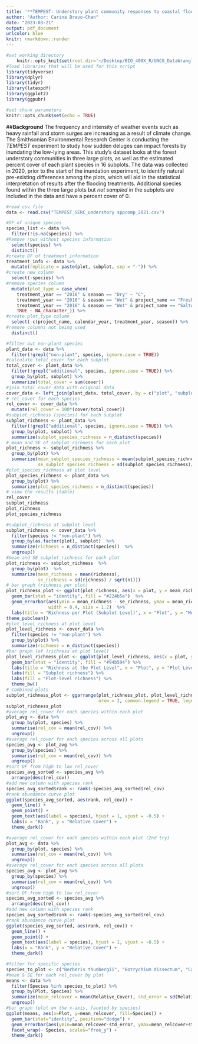 ```yaml
---
title: '**TEMPEST: Understory plant community responses to coastal flooding**'
author: "Author: Carina Bravo-Chan"
date: "2023-03-21"
output: pdf_document
urlcolor: blue
knitr: rmarkdown::render
---
```


```r
#set working directory
    knitr::opts_knit$set(root.dir='~/Desktop/BIO_400X_R/UNCG_DataWrangling_Old')
#load libraries that will be used for this script
library(tidyverse)
library(dplyr)
library(tidyr)
library(latexpdf)
library(ggplot2)
library(ggpubr)
```

```r
#set chunk parameters
knitr::opts_chunk$set(echo = TRUE)
```

\##**Background** The frequency and intensity of weather events such as heavy rainfall and storm surges are increasing as a result of climate change. The Smithsonian Environmental Research Center is conducting the *TEMPEST* experiment to study how sudden deluges can impact forests by inundating the low-lying areas. This study's dataset looks at the forest understory communities in three large plots, as well as the estimated percent cover of each plant species in 16 subplots. The data was collected in 2020, prior to the start of the inundation experiment, to identify natural pre-existing differences among the plots, which will aid in the statistical interpretation of results after the flooding treatments. Additional species found within the three large plots but *not sampled* in the subplots are included in the data and have a percent cover of 0.

```r
#read csv file
data <- read.csv("TEMPEST_SERC_understory sppcomp_2021.csv")

#DF of unique species
species_list <- data %>% 
  filter(!is.na(species)) %>% 
#Remove rows without species information
  select(species) %>% 
  distinct()
#create DF of treatment information
treatment_info <- data %>% 
  mutate(replicate = paste(plot, subplot, sep = "-")) %>% 
#create new column
  select(-species) %>% 
#remove species column
  mutate(plot_type = case_when(
    treatment_year == "2016" & season == "Dry" ~ "C",
    treatment_year == "2016" & season == "Wet" & project_name == "Freshwater inundation" ~ "F",
    treatment_year == "2016" & season == "Wet" & project_name == "Saltwater inundation" ~ "S",
    TRUE ~ NA_character_)) %>% 
#create plot_type column
  select(-c(project_name, calendar_year, treatment_year, season)) %>% 
#remove columns not being used
  distinct()
```

```r
#filter out non-plant species
plant_data <- data %>%
  filter(!grepl("non-plant", species, ignore.case = TRUE))
#calculate total_cover for each subplot
total_cover <- plant_data %>%
  filter(!grepl("additional", species, ignore.case = TRUE)) %>%
  group_by(plot, subplot) %>%
  summarize(total_cover = sum(cover))
#join total_cover data with original data
cover_data <- left_join(plant_data, total_cover, by = c("plot", "subplot"))
# rel_cover for each species
rel_cover <- cover_data %>%
  mutate(rel_cover = 100*(cover/total_cover))
#subplot_richness (species) for each subplot
subplot_richness <- plant_data %>%
  filter(!grepl("additional", species, ignore.case = TRUE)) %>%
  group_by(plot, subplot) %>%
  summarize(subplot_species_richness = n_distinct(species))
# mean and SE of subplot_richness for each plot
plot_richness <- subplot_richness %>%
  group_by(plot) %>%
  summarize(mean_subplot_species_richness = mean(subplot_species_richness),
            se_subplot_species_richness = sd(subplot_species_richness)/sqrt(n()))
#plot_species_richness at plot level
plot_species_richness <- plant_data %>%
  group_by(plot) %>%
  summarize(plot_species_richness = n_distinct(species))
# view the results (table)
rel_cover
subplot_richness
plot_richness
plot_species_richness
```

```r
#subplot_richness at subplot level
subplot_richness <- cover_data %>% 
  filter(species != "non-plant") %>% 
  group_by(as.factor(plot), subplot)  %>% 
  summarize(richness = n_distinct(species))  %>% 
  ungroup()
#mean and SE subplot_richness for each plot
plot_richness <- subplot_richness  %>% 
  group_by(plot)  %>% 
  summarize(mean_richness = mean(richness),
            se_richness = sd(richness) / sqrt(n()))
# bar graph (richness per plot)
plot_richness_plot <- ggplot(plot_richness, aes(x = plot, y = mean_richness))  %>% 
  geom_bar(stat = "identity", fill = "#224b5e")  %>% 
  geom_errorbar(aes(ymin = mean_richness - se_richness, ymax = mean_richness + se_richness),
                width = 0.4, size = 1.2)  %>% 
  labs(title = "Richness per Plot (Subplot Level)", x = "Plot", y = "Mean Subplot Richness")  %>% 
theme_pubclean()
#plot_level_richness at plot level
plot_level_richness <- cover_data %>%
  filter(species != "non-plant") %>%
  group_by(plot) %>%
  summarize(richness = n_distinct(species))
#bar graph (of )richness at plot level)
plot_level_richness_plot <- ggplot(plot_level_richness, aes(x = plot, y = richness)) %>% 
  geom_bar(stat = "identity", fill = "#94b594") %>% 
  labs(title = "Richness at the Plot Level", x = "Plot", y = "Plot Level Richness") %>% 
  labs(fill = "Subplot richness") %>% 
  labs(fill = "Plot-level richness") %>% 
  theme_bw()
# Combined plots
subplot_richness_plot <- ggarrange(plot_richness_plot, plot_level_richness_plot,
                                   nrow = 2, common.legend = TRUE, legend = "bottom") %>% 
subplot_richness_plot
#average rel_cover for each species within each plot
plot_avg <- data %>%
  group_by(plot, species) %>%
  summarise(rel_cov = mean(rel_cov)) %>%
  ungroup()
#average rel_cover for each species across all plots
species_avg <- plot_avg %>%
  group_by(species) %>%
  summarise(rel_cov = mean(rel_cov)) %>%
  ungroup()
#sort DF from high to low rel_cover
species_avg_sorted <- species_avg %>%
  arrange(desc(rel_cov))
#add new column with species rank
species_avg_sorted$rank <- rank(-species_avg_sorted$rel_cov)
#rank abundance curve plot
ggplot(species_avg_sorted, aes(rank, rel_cov)) +
  geom_line() +
  geom_point() +
  geom_text(aes(label = species), hjust = 1, vjust = -0.5) +
  labs(x = "Rank", y = "Relative Cover") +
  theme_dark()
```

```r
#average rel_cover for each species within each plot (2nd try)
plot_avg <- data %>%
  group_by(plot, species) %>%
  summarise(rel_cov = mean(rel_cov)) %>%
  ungroup()
#average rel_cover for each species across all plots
species_avg <- plot_avg %>%
  group_by(species) %>%
  summarise(rel_cov = mean(rel_cov)) %>%
  ungroup()
#sort DF from high to low rel_cover
species_avg_sorted <- species_avg %>%
  arrange(desc(rel_cov))
#add new column with species rank
species_avg_sorted$rank <- rank(-species_avg_sorted$rel_cov)
#rank abundance curve plot
ggplot(species_avg_sorted, aes(rank, rel_cov)) +
  geom_line() +
  geom_point() +
  geom_text(aes(label = species), hjust = 1, vjust = -0.5) +
  labs(x = "Rank", y = "Relative Cover") +
  theme_dark()
```
```r
#filter for specific species
species_to_plot <- c("Berberis thunbergii", "Botrychium dissectum", "Carex sp", "Elaeagnus umbellata", "Epifagus virginiana", "Gallium circaezans", "Ilex opaca", "Lindera benzoin", "Lonicera japonica", "Mitchella repens", "Parthenocissus quinquefolia", "Polygonum virginianum", "Rhus radicans", "Rubus phoenicolasius", "Sceptridium biternatum", "Symphotrichium lateriflorum")
#mean & SE for each rel_cover by plot
means <- data %>%
  filter(Species %in% species_to_plot) %>%
  group_by(Plot, Species) %>%
  summarize(mean_relcover = mean(Relative_Cover), std_error = sd(Relative_Cover)/sqrt(n())) %>%
  ungroup()
#bar graph (plot on the x-axis, faceted by species)
ggplot(means, aes(x=Plot, y=mean_relcover, fill=Species)) +
  geom_bar(stat="identity", position="dodge") +
  geom_errorbar(aes(ymin=mean_relcover-std_error, ymax=mean_relcover+std_error), width=.2, position=position_dodge(.9)) +
  facet_wrap(~ Species, scales="free_y") +
  theme_dark()
```
  